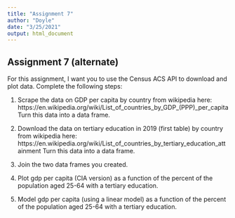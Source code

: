 ```yaml
---
title: "Assignment 7"
author: "Doyle"
date: "3/25/2021"
output: html_document
---
```


Assignment 7 (alternate)
---

For this assignment, I want you to use the Census ACS API to download and plot data. Complete the following steps:

1. Scrape the data on GDP per capita by country from wikipedia here: https://en.wikipedia.org/wiki/List_of_countries_by_GDP_(PPP)_per_capita
Turn this data into a data frame. 

2. Download the data on tertiary education in 2019 (first table) by country from wikipedia here:
https://en.wikipedia.org/wiki/List_of_countries_by_tertiary_education_attainment
Turn this data into a data frame.

3. Join the two data frames you created.

4. Plot gdp per capita (CIA version) as a function of the percent of the population aged 25-64 with a tertiary education. 

5. Model gdp per capita (using a linear model) as a function of the percent of the population aged 25-64 with a tertiary education. 



